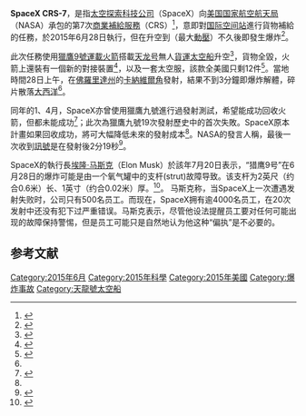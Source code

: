 {{宇航信息框
|name = SpaceX CRS-7

|image = SpaceX CRS-7 launch failure.jpg
|image_caption = 爆炸墜毀時攝
|insignia = 

|mission_type = [[国际空间站|国际空间站]]补给
|operator = [[美国国家航空航天局|美国国家航空航天局]]
|mission_duration = 2分19秒（计划时间1个月）

|spacecraft_type = [[天龙号太空船|天龙号]]
|manufacturer = [[太空探索科技公司|太空探索科技公司]]

|launch_date = 2015年6月28日 14:21:11
|launch_rocket = [[獵鷹9號運載火箭|獵鷹9號運載火箭]] v1.1
|launch_site = [[卡纳维拉尔角空军基地40号航天发射复合体|卡納維爾角]]
|launch_contractor = [[太空探索科技公司|太空探索科技公司]]

|disposal_type = 發射時毀損
|destroyed = 2015年6月28日 14:23:30

|orbit_epoch = 已計劃
|orbit_reference = [[地心軌道|地心軌道]]
|orbit_regime = [[近地軌道|近地軌道]]
|orbit_periapsis =
|orbit_apoapsis =
|orbit_inclination = 51.6 度
|orbit_period =
|apsis = 地

|programme = {{le|商業補給服務|Commercial Resupply Services}}
|previous_mission = [[SpaceX_CRS-6|SpaceX CRS-6]]
|next_mission = [[SpaceX_CRS-8|SpaceX CRS-8]]
}}

'''SpaceX CRS-7'''，是指[[太空探索科技公司|太空探索科技公司]]（SpaceX）向[[美国国家航空航天局|美国国家航空航天局]]（NASA）承包的第7次[[商業補給服務|商業補給服務]]（CRS）<ref name=appletw>{{cite news|title=Space X無人火箭　升空3分鐘內解體|url=http://www.appledaily.com.tw/realtimenews/article/new/20150629/637513/|accessdate=2015-06-28|agency=[[台灣蘋果日報|台灣蘋果日報]]|date=2015-06-28|archive-date=2015-06-30|archive-url=https://web.archive.org/web/20150630233340/http://www.appledaily.com.tw/realtimenews/article/new/20150629/637513/|dead-url=no}}</ref>，意即對[[国际空间站|国际空间站]]進行貨物補給的任務，於2015年6月28日執行，但在升空到{{link-en|Max Q|Max Q}}（最大[[動壓|動壓]]）不久後即發生爆炸<ref name=cna>{{cite news|title=火箭發射後爆炸 美太空計畫再受挫|url=http://www.cna.com.tw/news/ait/201506290002-1.aspx|accessdate=2015-06-28|agency=[[中央社|中央社]]|date=2015-06-28|archive-date=2015-06-29|archive-url=https://web.archive.org/web/20150629222817/http://www.cna.com.tw/news/ait/201506290002-1.aspx|dead-url=no}}</ref>。

此次任務使用[[獵鷹9號運載火箭|獵鷹9號運載火箭]]搭載[[天龙号太空船|天龙号]]無人[[货运飞船参数对比|貨運太空船]]升空<ref name=chinatimes>{{cite news|author1=楊明暐|title=SpaceX火箭升空後爆炸解體|url=http://www.chinatimes.com/realtimenews/20150629000004-260408|accessdate=2015-06-28|agency=[[中時電子報|中時電子報]]|date=2015-06-28|archive-date=2015-06-30|archive-url=https://web.archive.org/web/20150630170944/http://www.chinatimes.com/realtimenews/20150629000004-260408|dead-url=no}}</ref>，貨物全毀，火箭上還裝有一個新的對接裝置<ref name=BBC-zh>{{cite news|author1=编译：苏平，责编：跃生|title=美国“猎鹰九号”火箭升空后爆炸解体|url=http://www.bbc.com/zhongwen/simp/science/2015/06/150628_us_spacex_iss|accessdate=2015-06-28|agency=[[BBC中文網|BBC中文網]]|date=2015-06-28|archive-date=2015-07-01|archive-url=https://web.archive.org/web/20150701202850/http://www.bbc.com/zhongwen/simp/science/2015/06/150628_us_spacex_iss|dead-url=no}}</ref>，以及一套太空服，該款全美國只剩12件<ref>{{Cite web |url=https://www.youtube.com/watch?v=_SZujgXkpKM |title=存档副本 |accessdate=2020-06-02 |archive-date=2020-05-21 |archive-url=https://web.archive.org/web/20200521002505/https://www.youtube.com/watch?v=_SZujgXkpKM&app=desktop |dead-url=no }}</ref>。當地時間28日上午，在[[佛羅里達州|佛羅里達州]]的[[卡纳维拉尔角空军基地40号航天发射复合体|卡納維爾角]]發射，結果不到3分鐘即爆炸解體，碎片散落[[大西洋|大西洋]]<ref name=appletw />。

同年的1、4月，SpaceX亦曾使用獵鷹九號進行過發射測試，希望能成功回收火箭，但都未能成功<ref name=chinanews>{{cite news|title=美國“獵鷹9”火箭發射升空後爆炸 原因尚不清楚|url=http://big5.chinanews.com/gj/2015/06-28/7370964.shtml|accessdate=2015-06-28|agency=[[中新網|中新網]]|date=2015-06-28|deadurl=yes|archiveurl=https://web.archive.org/web/20150630180212/http://big5.chinanews.com/gj/2015/06-28/7370964.shtml|archivedate=2015-06-30}}</ref>；此次為獵鷹九號19次發射歷史中的首次失敗。SpaceX原本計畫如果回收成功，將可大幅降低未來的發射成本<ref name=BBC-zh />。NASA的發言人稱，最後一次收到[[訊號|訊號]]是在發射後2分19秒<ref name=people.com.cn>{{cite news|author1=郭爽|title=搭載貨運飛船的美“獵鷹9”火箭發射后不久爆炸|url=http://military.people.com.cn/BIG5/n/2015/0629/c172467-27220280.html|accessdate=2015-06-28|agency=[[新華社|新華社]]|publisher=[[人民網|人民網]]|date=2015-06-28|archive-date=2015-06-30|archive-url=https://web.archive.org/web/20150630153306/http://military.people.com.cn/BIG5/n/2015/0629/c172467-27220280.html|dead-url=no}}</ref>。

SpaceX的執行長[[埃隆·马斯克|埃隆·马斯克]]（Elon Musk）於該年7月20日表示，“猎鹰9号”在6月28日的爆炸可能是由一个氧气罐中的支杆(strut)故障导致。该支杆为2英尺（约合0.6米）长、1英寸（约合0.02米）厚。<ref name=ifeng.com>{{cite news|author1=凤凰科技|title=马斯克称猎鹰9号爆炸初步原因找到 批评员工自满|url=http://tech.ifeng.com/a/20150721/41343135_0.shtml|accessdate=2015-07-22|agency=[[凤凰网|凤凰网]]|publisher=[[凤凰科技|凤凰科技]]|date=2015-07-21|archive-date=2015-07-22|archive-url=https://web.archive.org/web/20150722142955/http://tech.ifeng.com/a/20150721/41343135_0.shtml|dead-url=no}}</ref>。
马斯克称，当SpaceX上一次遭遇发射失败时，公司只有500名员工。而现在，SpaceX拥有逾4000名员工，在20次发射中还没有犯下过严重错误。马斯克表示，尽管他设法提醒员工要对任何可能出现的故障保持警惕，但是员工可能只是自然地认为他这种“偏执”是不必要的。

==参考文献==
{{reflist}}
{{主題條|航天}}
{{SpaceX}}
{{SpaceX Dragon}}
{{Uncrewed ISS flights}}
[[Category:2015年6月|Category:2015年6月]]
[[Category:2015年科學|Category:2015年科學]]
[[Category:2015年美國|Category:2015年美國]]
[[Category:爆炸事故|Category:爆炸事故]]
[[Category:天龍號太空船|Category:天龍號太空船]]
